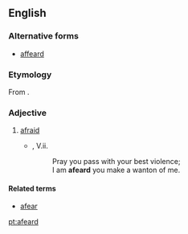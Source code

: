 ==English==
===Alternative forms===
* [[affeard]]

===Etymology===
From {{suffix|afear|ed}}.

===Adjective===
{{en-adj}}

# {{archaic}} [[afraid]]
#*{{RQ:Shakespeare Hamlet}}, V.ii.
#*:Pray you pass with your best violence;
#*:I am '''afeard''' you make a wanton of me.

====Related terms====
* [[afear]]

[[pt:afeard]]